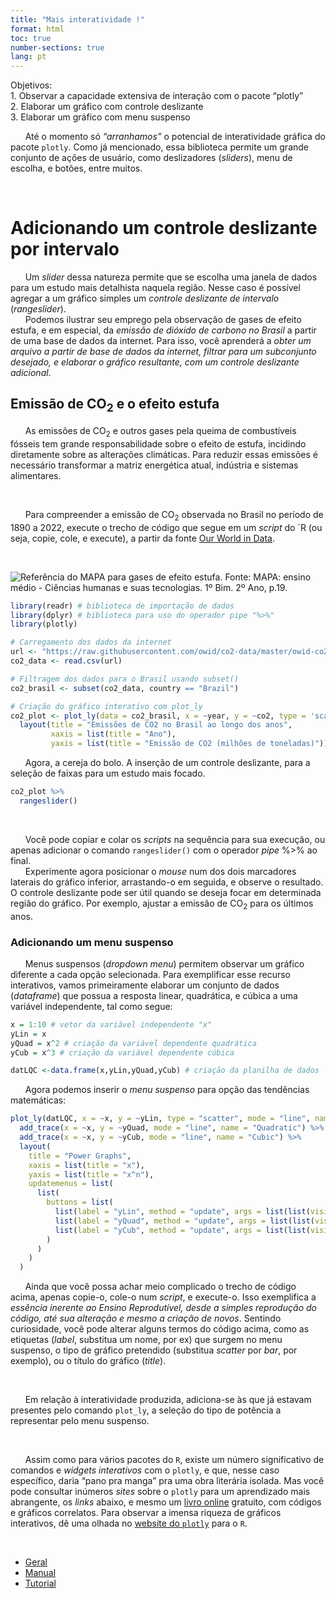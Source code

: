 ```yaml
---
title: "Mais interatividade !"
format: html
toc: true
number-sections: true
lang: pt
---
```


<div class = "reminder-objetivos">
Objetivos:\
  1. Observar a capacidade extensiva de interação com o pacote "plotly"\
  2. Elaborar um gráfico com controle deslizante\
  3. Elaborar um gráfico com menu suspenso 
</div>


|       Até o momento só *"arranhamos"* o potencial de interatividade gráfica do pacote `plotly`. Como já mencionado, essa biblioteca permite um grande conjunto de ações de usuário, como deslizadores (*sliders*), menu de escolha, e botões, entre muitos.
\

# Adicionando um controle deslizante por intervalo

|       Um *slider* dessa natureza permite que se escolha uma janela de dados para um estudo mais detalhista naquela região. Nesse caso é possível agregar a um gráfico simples um *controle deslizante de intervalo* (*rangeslider*).


|       Podemos ilustrar seu emprego pela observação de gases de efeito estufa, e em especial, da *emissão de dióxido de carbono no Brasil* a partir de uma base de dados da internet. Para isso, você aprenderá a *obter um arquivo a partir  de base de dados da internet, filtrar para um subconjunto desejado, e elaborar o gráfico resultante, com um controle deslizante adicional*.


## Emissão de CO$_{2}$ e o efeito estufa


|       As emissões de CO$_{2}$ e outros gases pela queima de combustíveis fósseis tem grande responsabilidade sobre o efeito de estufa, incidindo diretamente sobre as alterações climáticas. Para reduzir essas emissões é necessário transformar a matriz energética atual, indústria e sistemas alimentares.  
\

|       Para compreender a emissão de CO$_{2}$ observada no Brasil no período de 1890 a 2022, execute o trecho de código que segue em um *script* do `R (ou seja, copie, cole, e execute), a partir da fonte [Our World in Data](https://github.com/owid). 
\

![Referência do MAPA para gases de efeito estufa. Fonte: MAPA: ensino médio - Ciências humanas e suas tecnologias. 1º Bim. 2º Ano, p.19.](co2_mapa.png)
\

```r
library(readr) # biblioteca de importação de dados
library(dplyr) # biblioteca para uso do operador pipe "%>%"
library(plotly)

# Carregamento dos dados da internet
url <- "https://raw.githubusercontent.com/owid/co2-data/master/owid-co2-data.csv"
co2_data <- read.csv(url)

# Filtragem dos dados para o Brasil usando subset()
co2_brasil <- subset(co2_data, country == "Brazil")

# Criação do gráfico interativo com plot_ly
co2_plot <- plot_ly(data = co2_brasil, x = ~year, y = ~co2, type = 'scatter', mode = 'lines+markers') %>%
  layout(title = "Emissões de CO2 no Brasil ao longo dos anos",
         xaxis = list(title = "Ano"),
         yaxis = list(title = "Emissão de CO2 (milhões de toneladas)"))

```


|       Agora, a cereja do bolo. A inserção de um controle deslizante, para a seleção de faixas para um estudo mais focado. 

```r
co2_plot %>%
  rangeslider()
```
\

|       Você pode copiar e colar os *scripts* na sequência para sua execução, ou apenas adicionar o comando `rangeslider()` com o operador *pipe* %>% ao final.

|       Experimente agora posicionar o *mouse* num dos dois marcadores laterais do gráfico inferior, arrastando-o em seguida, e observe o resultado. O controle deslizante pode ser útil quando se deseja focar em determinada região do gráfico. Por exemplo, ajustar a emissão de CO$_{2}$ para os últimos anos.




### Adicionando um menu suspenso

|       Menus suspensos (*dropdown menu*) permitem observar um gráfico diferente a cada opção selecionada. Para exemplificar esse recurso interativos, vamos primeiramente elaborar um conjunto de dados (*dataframe*) que possua a resposta linear, quadrática, e cúbica a uma variável independente, tal como segue:

```r
x = 1:10 # vetor da variável independente "x"
yLin = x
yQuad = x^2 # criação da variável dependente quadrática 
yCub = x^3 # criação da variável dependente cúbica 

datLQC <-data.frame(x,yLin,yQuad,yCub) # criação da planilha de dados
```


|       Agora podemos inserir o *menu suspenso* para opção das tendências matemáticas:

```r
plot_ly(datLQC, x = ~x, y = ~yLin, type = "scatter", mode = "line", name = "Linear") %>%
  add_trace(x = ~x, y = ~yQuad, mode = "line", name = "Quadratic") %>%
  add_trace(x = ~x, y = ~yCub, mode = "line", name = "Cubic") %>%
  layout(
    title = "Power Graphs",
    xaxis = list(title = "x"),
    yaxis = list(title = "x^n"),
    updatemenus = list(
      list(
        buttons = list(
          list(label = "yLin", method = "update", args = list(list(visible = c(TRUE, FALSE, FALSE)))),
          list(label = "yQuad", method = "update", args = list(list(visible = c(FALSE, TRUE, FALSE)))),
          list(label = "yCub", method = "update", args = list(list(visible = c(FALSE, FALSE, TRUE))))
        )
      )
    )
  )

```


|       Ainda que você possa achar meio complicado o trecho de código acima, apenas copie-o, cole-o num *script*, e execute-o. Isso exemplifica a *essência inerente ao Ensino Reprodutível, desde a simples reprodução do código, até sua alteração e mesmo a criação de novos*. Sentindo curiosidade, você pode alterar alguns termos do código acima, como as etiquetas (*label*, substitua um nome, por ex) que surgem no menu suspenso, o tipo de gráfico pretendido (substitua *scatter* por *bar*, por exemplo), ou o título do gráfico (*title*).
\

|       Em relação à interatividade produzida, adiciona-se às que já estavam presentes pelo comando `plot_ly`, a seleção do tipo de potência a representar pelo menu suspenso.
\


|       Assim como para vários pacotes do `R`, existe um número significativo de comandos e *widgets interativos* com o `plotly`, e que, nesse caso específico, daria "pano pra manga" pra uma obra literária isolada. Mas você pode consultar inúmeros *sites* sobre o `plotly` para um aprendizado mais abrangente, os *links* abaixo, e mesmo um [livro online](https://plotly-r.com/) gratuito, com códigos e gráficos correlatos. Para observar a imensa riqueza de gráficos interativos, dê uma olhada no [website do `plotly`](https://plotly.com/r/) para o `R`.
\

*   [Geral](https://cran.r-project.org/web/packages/plotly/index.html)
*   [Manual](https://cran.r-project.org/web/packages/plotly/plotly.pdf)
*   [Tutorial](https://plotly.com/r/)
